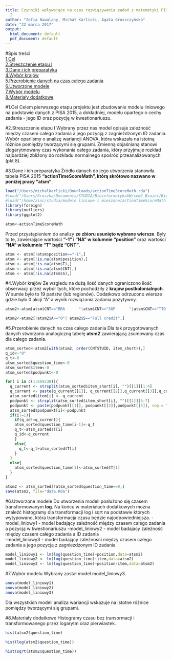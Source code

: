 ```yaml
---
title: Czynniki wpływające na czas rozwiązywania zadań z matematyki PISA 2015 - etap
  I
author: "Zofia Nawalany, Michał Karlicki, Agata Gruszczyńska"
date: "22 marca 2017"
output:
  html_document: default
  pdf_document: default
---
```

#Spis treści  
[1.Cel](#1.Cel)  
[2.Streszczenie etapu I](#2.Streszczenie etapu I)  
[3.Dane i ich preparatyka](#3.Dane i ich preparatyka)  
[4.Wybór krajów](#4.Wybór krajów)  
[5.Przerobienie danych na czas całego zadania](#5.Przerobienie danych na czas całego zadania)  
[6.Utworzone modele](#6.Utworzone modele)  
[7.Wybór modelu](#7.Wybór modelu)  
[8.Materiały dodatkowe](#8.Materiały dodatkowe)  


#1.Cel <a name="1.Cel"></a>
Celem pierwszego etapu projektu jest zbudowanie modelu liniowego na podstawie danych z PISA 2015, a dokładniej, modelu opartego o cechy zadania - jego ID oraz pozycję w kwestionariuszu. 

#2.Streszczenie etapu I <a name="2.Streszczenie etapu I"></a>
Wybrany przez nas model opisuje zależność między czasem całego zadania a jego pozycją z zagnieżdżonym ID zadania. Wybór oparliśmy o analizę wariancji ANOVA, która wskazała na istotną różnice pomiędzy tworzącymi się grupami. Zmienną objaśnianą stanowi zlogarytmowany czas wykonania całego zadania, który przyjmuje rozkład najbardziej zbliżony do rozkładu normalnego spośród przeanalizowanych (pkt 8).

#3.Dane i ich preparatyka <a name="3.Dane i ich preparatyka"><a/>
Źródło danych do jego utworzenia stanowiła tabela PISA 2015 **"actionTimeScoreMath", którą skrótowo nazwano w poniżej pracy "atsm"**. 
```r
load("/Users/michalkarlicki/Downloads/actionTimeScoreMath.rda")
#load("/Users/Gruszka/Documents/STUDIA/BioinformatykaUW/sem2_Bioinf/Biecek/Projekt R/actionTimeScoreMath.rda")
#load("/home/zinc/studia/modele liniowe i mieszane/actionTimeScoreMath.rda")
library(foreign)
library(outliers)
library(ggplot2)
```
```r
atsm<-actionTimeScoreMath
```

Przed przystąpieniem do analizy **ze zbioru usunięto wybrane wiersze**. Były to te, zawierające wartości **"-1" i "NA" w kolumnie "position"** oraz wartości **"NA" w kolumnie "T" bądź "CNT"**. 

```r
atsm <- atsm[!atsm$position=="-1",]
atsm <- atsm[!is.na(atsm$position),]
atsm <- atsm[!is.na(atsm$T),]
atsm <- atsm[!is.na(atsm$CNT),]
atsm <- atsm[!is.na(atsm$S),]
``` 

#4.Wybór krajów <a name="4.Wybór krajów"></a>
Ze wzgledu na dużą ilość danych ograniczono ilość obserwacji przez wybór tych, które pochodziły z **krajów postkolonialnych**. W sumie było to 19 państw (lub regionów).
  Dodatkowo odrzucono wiersze gdzie było 0 akcji "A" a wynik rozwiązania zadania pozytywny.
```r
atsm2<-atsm[atsm$CNT=="BRA      "|atsm$CNT=="SGP      "|atsm$CNT=="TTO      "|atsm$CNT=="TUN      "|atsm$CNT=="URY      "|atsm$CNT=="MAC      "|atsm$CNT=="PER      "|atsm$CNT=="MEX      "|atsm$CNT=="NZL      "|atsm$CNT=="DZA      "|atsm$CNT=="AUS      "|atsm$CNT=="CHL      "|atsm$CNT=="COL      "|atsm$CNT=="CRI      "|atsm$CNT=="DOM      "|atsm$CNT=="HKG      "|atsm$CNT=="IDN      "|atsm$CNT=="VNM      "|atsm$CNT=="ARG      ",]

atsm2<-atsm2[!atsm2$A=="0"| atsm2$S=="Full credit",]
```
#5.Przerobienie danych na czas całego zadania <a name="5.Przerobienie danych na czas całego zadania"></a>
Dla tak przygotowanych danych stworzono analogiczną tabelę **atsm2** zawierającą zsumowany czas dla całego zadania.
```r
atsm_sorted<-atsm2[with(atsm2, order(CNTSTUID, item_short)),]
q_id<-"0"
q_t<-0
atsm_sorted$question_time<-0
atsm_sorted$item<-0
atsm_sorted$podpunkt<-0

for( i in c(1:669238)){
  q_current <- strsplit(atsm_sorted$item_short[i], "")[[1]][1:4]
  q_current <- paste(q_current[[1]], q_current[[2]],q_current[[3]],q_current[[4]], sep = "")
  atsm_sorted$item[i] <- q_current
  podpunkt <- strsplit(atsm_sorted$item_short[i], "")[[1]][5:7]
  podpunkt <- paste(podpunkt[[1]], podpunkt[[2]],podpunkt[[3]], sep = "")
  atsm_sorted$podpunkt[i]<-podpunkt
  if(i!=1){
    if(q_id!=q_current){
    atsm_sorted$question_time[i-1]<-q_t
    q_t<-atsm_sorted$T[i]
    q_id<-q_current
    }
    else{
      q_t<-q_t+atsm_sorted$T[i]
    }
  }
  else{
    atsm_sorted$question_time[1]<-atsm_sorted$T[1]
  }
}

atsm2 <- atsm_sorted[!atsm_sorted$question_time==0,]
save(atsm2, file="data.Rda")

```
#6.Utworzone modele <a name="6.Utworzone modele"></a>
Do utworzenia modeli posłużono się czasem transformowanym **log**. Na końcu w materiałach dodatkowych można znaleźć histogramy dla transformacji log i sqrt na podstawie których wytypowano, która transformacja czasu będzie najodpowiedniejsza.
  -model_liniowy1 - model badający zależność między czasem całego zadania a pozycją w kwestionariuszu 
  -model_liniowy2 - model badajacy zależność między czasem całego zadania a ID zadania  
  -model_liniowy3 - model badający zależności między czasem całego zadania a jego pozycją z zagnieżdżonym ID zadania
```r
model_liniowy1 <- lm(log(question_time)~position,data=atsm2)
model_liniowy2 <- lm(log(question_time)~item,data=atsm2)
model_liniowy3 <- lm(log(question_time)~position/item,data=atsm2)
```
#7.Wybór modelu <a name="7.Wybór modelu"></a>
Wybrany został model model_liniowy3.
```r
anova(model_liniowy1)
anova(model_liniowy2)
anova(model_liniowy3)
```
Dla wszystkich modeli analiza wariancji wskazuje na istotne różnice pomiędzy tworzącymi się grupami.

#8.Materiały dodatkowe <a name="8.Materiały dodatkowe"></a>
Histogramy czasu bez transormacji i transformowanego przez logarytm oraz pierwiastek.
```r
hist(atsm2$question_time)

hist(log(atsm2$question_time))

hist(sqrt(atsm2$question_time))
```